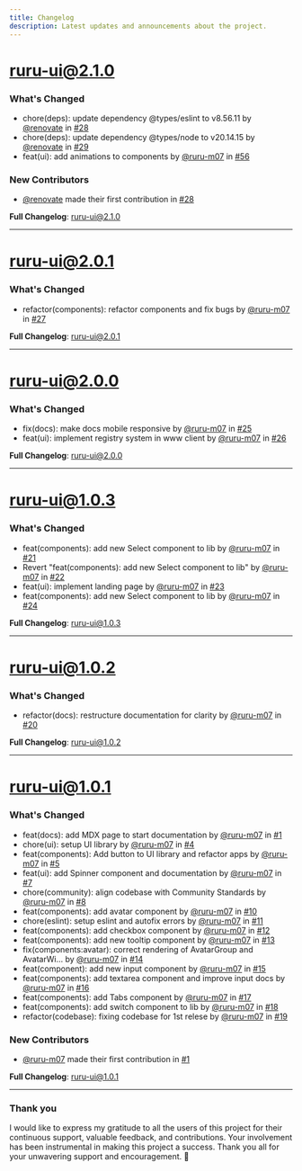 ```yaml
---
title: Changelog
description: Latest updates and announcements about the project.
---
```


# ruru-ui@2.1.0

### What's Changed

- chore(deps): update dependency @types/eslint to v8.56.11 by [@renovate](https://github.com/apps/renovate) in [#28](https://github.com/ruru-m07/ruru-ui/pull/28)
- chore(deps): update dependency @types/node to v20.14.15 by [@renovate](https://github.com/apps/renovate) in [#29](https://github.com/ruru-m07/ruru-ui/pull/29)
- feat(ui): add animations to components by [@ruru-m07](https://github.com/ruru-m07) in [#56](https://github.com/ruru-m07/ruru-ui/pull/56)

### New Contributors

- [@renovate](https://github.com/apps/renovate) made their first contribution in [#28](https://github.com/ruru-m07/ruru-ui/pull/28)

**Full Changelog**: [ruru-ui@2.1.0](https://github.com/ruru-m07/ruru-ui/compare/ruru-ui@2.0.1...ruru-ui@2.1.0)

---

# ruru-ui@2.0.1

### What's Changed

- refactor(components): refactor components and fix bugs by [@ruru-m07](https://github.com/ruru-m07) in [#27](https://github.com/ruru-m07/ruru-ui/pull/27)

**Full Changelog**: [ruru-ui@2.0.1](https://github.com/ruru-m07/ruru-ui/compare/ruru-ui@2.0.0...ruru-ui@2.0.1)

---

# ruru-ui@2.0.0

### What's Changed

- fix(docs): make docs mobile responsive by [@ruru-m07](https://github.com/ruru-m07) in [#25](https://github.com/ruru-m07/ruru-ui/pull/25)
- feat(ui): implement registry system in www client by [@ruru-m07](https://github.com/ruru-m07) in [#26](https://github.com/ruru-m07/ruru-ui/pull/26)

**Full Changelog**: [ruru-ui@2.0.0](https://github.com/ruru-m07/ruru-ui/compare/ruru-ui@1.0.3...ruru-ui@2.0.0)

---
    
# ruru-ui@1.0.3

### What's Changed

- feat(components): add new Select component to lib by [@ruru-m07](https://github.com/ruru-m07) in [#21](https://github.com/ruru-m07/ruru-ui/pull/21)
- Revert "feat(components): add new Select component to lib" by [@ruru-m07](https://github.com/ruru-m07) in [#22](https://github.com/ruru-m07/ruru-ui/pull/22)
- feat(ui): implement landing page by [@ruru-m07](https://github.com/ruru-m07) in [#23](https://github.com/ruru-m07/ruru-ui/pull/23)
- feat(components): add new Select component to lib by [@ruru-m07](https://github.com/ruru-m07) in [#24](https://github.com/ruru-m07/ruru-ui/pull/24)

**Full Changelog**: [ruru-ui@1.0.3](https://github.com/ruru-m07/ruru-ui/compare/ruru-ui@1.0.2...ruru-ui@1.0.3)

---

# ruru-ui@1.0.2

### What's Changed

- refactor(docs): restructure documentation for clarity by [@ruru-m07](https://github.com/ruru-m07) in [#20](https://github.com/ruru-m07/ruru-ui/pull/20)

**Full Changelog**: [ruru-ui@1.0.2](https://github.com/ruru-m07/ruru-ui/compare/ruru-ui@1.0.1...ruru-ui@1.0.2)

---

# ruru-ui@1.0.1

### What's Changed

- feat(docs): add MDX page to start documentation by [@ruru-m07](https://github.com/ruru-m07) in [#1](https://github.com/ruru-m07/ruru-ui/pull/1)
- chore(ui): setup UI library by [@ruru-m07](https://github.com/ruru-m07) in [#4](https://github.com/ruru-m07/ruru-ui/pull/4)
- feat(components): Add button to UI library and refactor apps by [@ruru-m07](https://github.com/ruru-m07) in [#5](https://github.com/ruru-m07/ruru-ui/pull/5)
- feat(ui): add Spinner component and documentation by [@ruru-m07](https://github.com/ruru-m07) in [#7](https://github.com/ruru-m07/ruru-ui/pull/7)
- chore(community): align codebase with Community Standards by [@ruru-m07](https://github.com/ruru-m07) in [#8](https://github.com/ruru-m07/ruru-ui/pull/8)
- feat(components): add avatar component by [@ruru-m07](https://github.com/ruru-m07) in [#10](https://github.com/ruru-m07/ruru-ui/pull/10)
- chore(eslint): setup eslint and autofix errors by [@ruru-m07](https://github.com/ruru-m07) in [#11](https://github.com/ruru-m07/ruru-ui/pull/11)
- feat(components): add checkbox component by [@ruru-m07](https://github.com/ruru-m07) in [#12](https://github.com/ruru-m07/ruru-ui/pull/12)
- feat(components): add new tooltip component by [@ruru-m07](https://github.com/ruru-m07) in [#13](https://github.com/ruru-m07/ruru-ui/pull/13)
- fix(components:avatar): correct rendering of AvatarGroup and AvatarWi… by [@ruru-m07](https://github.com/ruru-m07) in [#14](https://github.com/ruru-m07/ruru-ui/pull/14)
- feat(component): add new input component by [@ruru-m07](https://github.com/ruru-m07) in [#15](https://github.com/ruru-m07/ruru-ui/pull/15)
- feat(components): add textarea component and improve input docs by [@ruru-m07](https://github.com/ruru-m07) in [#16](https://github.com/ruru-m07/ruru-ui/pull/16)
- feat(components): add Tabs component by [@ruru-m07](https://github.com/ruru-m07) in [#17](https://github.com/ruru-m07/ruru-ui/pull/17)
- feat(components): add switch component to lib by [@ruru-m07](https://github.com/ruru-m07) in [#18](https://github.com/ruru-m07/ruru-ui/pull/18)
- refactor(codebase): fixing codebase for 1st relese by [@ruru-m07](https://github.com/ruru-m07) in [#19](https://github.com/ruru-m07/ruru-ui/pull/19)

### New Contributors

- [@ruru-m07](https://github.com/ruru-m07) made their first contribution in [#1](https://github.com/ruru-m07/ruru-ui/pull/1)

**Full Changelog**: [ruru-ui@1.0.1](https://github.com/ruru-m07/ruru-ui/commits/ruru-ui@1.0.1)

---

### Thank you

I would like to express my gratitude to all the users of this project for their continuous support, valuable feedback, and contributions. Your involvement has been instrumental in making this project a success. Thank you all for your unwavering support and encouragement. 🙏

